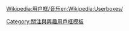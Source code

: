 {{Userbox
  |id=江<br>文也
  |id-c=blue
  |id-fc    = #FFFFFF
  |info=<span lang="zh-tw">這個用戶喜歡聽'''[[江文也]]'''的作品。</span>
  |info-c=white
  |info-s=9
  |border-c=black
  |usercategory=喜歡江文也音樂的維基人
  |nocat={{{nocat|}}}}}
<noinclude>{{Clear}}[[Wikipedia:用户框/音乐]][[Category:關注與興趣用戶框模板]][[en:Wikipedia:Userboxes/]]</noinclude>